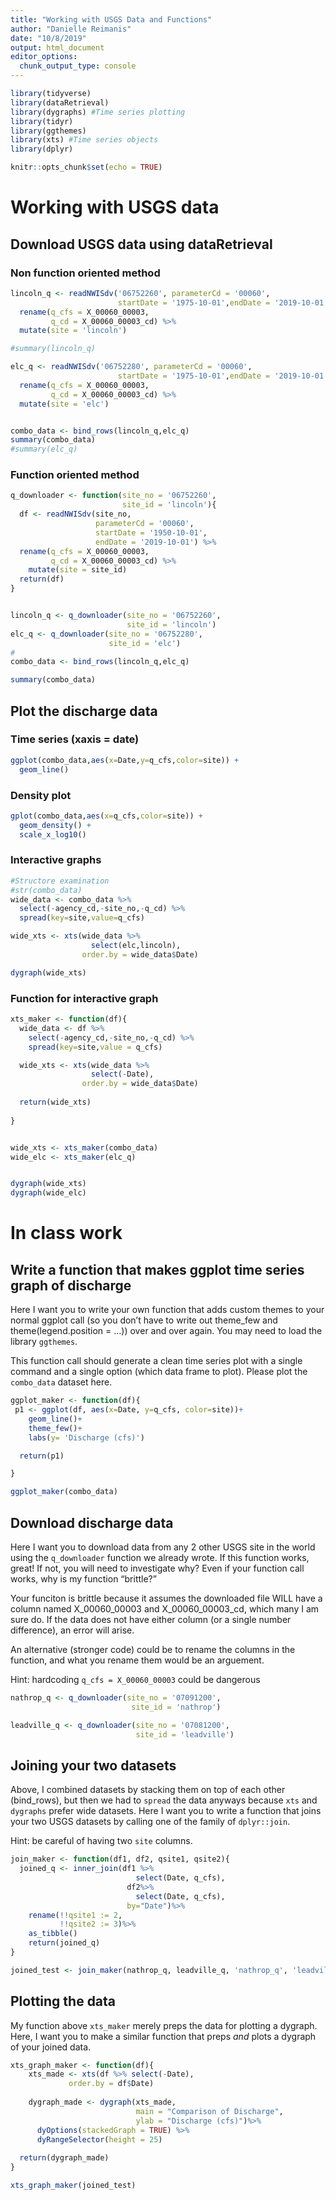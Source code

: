 ```yaml
---
title: "Working with USGS Data and Functions"
author: "Danielle Reimanis"
date: "10/8/2019"
output: html_document
editor_options: 
  chunk_output_type: console
---
```


```r
library(tidyverse)
library(dataRetrieval)
library(dygraphs) #Time series plotting
library(tidyr) 
library(ggthemes)
library(xts) #Time series objects
library(dplyr)

knitr::opts_chunk$set(echo = TRUE)
```

# Working with USGS data

## Download USGS data using dataRetrieval


### Non function oriented method

```r
lincoln_q <- readNWISdv('06752260', parameterCd = '00060',
                        startDate = '1975-10-01',endDate = '2019-10-01') %>%
  rename(q_cfs = X_00060_00003,
         q_cd = X_00060_00003_cd) %>%
  mutate(site = 'lincoln')

#summary(lincoln_q)

elc_q <- readNWISdv('06752280', parameterCd = '00060',
                        startDate = '1975-10-01',endDate = '2019-10-01') %>%
  rename(q_cfs = X_00060_00003,
         q_cd = X_00060_00003_cd) %>%
  mutate(site = 'elc')


combo_data <- bind_rows(lincoln_q,elc_q)
summary(combo_data)
#summary(elc_q)
```


### Function oriented method


```r

q_downloader <- function(site_no = '06752260',
                         site_id = 'lincoln'){
  df <- readNWISdv(site_no, 
                   parameterCd = '00060',
                   startDate = '1950-10-01',
                   endDate = '2019-10-01') %>%
  rename(q_cfs = X_00060_00003,
         q_cd = X_00060_00003_cd) %>%
    mutate(site = site_id)
  return(df)
}


lincoln_q <- q_downloader(site_no = '06752260',
                          site_id = 'lincoln')
elc_q <- q_downloader(site_no = '06752280',
                      site_id = 'elc')
#
combo_data <- bind_rows(lincoln_q,elc_q)

summary(combo_data)
```


## Plot the discharge data

### Time series (xaxis = date)

```r

ggplot(combo_data,aes(x=Date,y=q_cfs,color=site)) + 
  geom_line() 


```

### Density plot 

```r
gplot(combo_data,aes(x=q_cfs,color=site)) +
  geom_density() +
  scale_x_log10()

```


### Interactive graphs 

```r
#Structore examination
#str(combo_data)
wide_data <- combo_data %>%
  select(-agency_cd,-site_no,-q_cd) %>%
  spread(key=site,value=q_cfs)

wide_xts <- xts(wide_data %>%
                  select(elc,lincoln),
                order.by = wide_data$Date)

dygraph(wide_xts)
```


### Function for interactive graph

```r

xts_maker <- function(df){
  wide_data <- df %>%
    select(-agency_cd,-site_no,-q_cd) %>%
    spread(key=site,value = q_cfs)

  wide_xts <- xts(wide_data %>%
                  select(-Date),
                order.by = wide_data$Date)
  
  return(wide_xts)
  
}


wide_xts <- xts_maker(combo_data)
wide_elc <- xts_maker(elc_q)


dygraph(wide_xts)
dygraph(wide_elc)

```


# In class work

## Write a function that makes ggplot time series graph of discharge

Here I want you to write your own function that adds custom 
themes to your normal ggplot call (so you don't have to write
out theme_few and theme(legend.position = ...)) over and over again. You may need to load the library `ggthemes`. 

This function call should generate a clean time series plot 
with a single command and a single option (which data frame to 
plot). Please plot the `combo_data` dataset here.


```r

ggplot_maker <- function(df){
 p1 <- ggplot(df, aes(x=Date, y=q_cfs, color=site))+
    geom_line()+
    theme_few()+
    labs(y= 'Discharge (cfs)')

  return(p1)

}

ggplot_maker(combo_data)

```


## Download discharge data

Here I want you to download data from any 2 other USGS site in the world using the `q_downloader` function we already wrote. If this 
function works, great! If not, you will need to investigate why? 
Even if your function call works, why is my function "brittle?"

Your funciton is brittle because it assumes the downloaded file WILL have a column named X_00060_00003 and X_00060_00003_cd, which many I am sure do. If the data does not have either column (or a single number difference), an error will arise.

An alternative (stronger code) could be to rename the columns in the function, and what you rename them would be an arguement.

Hint: hardcoding `q_cfs = X_00060_00003` could be dangerous

```r

nathrop_q <- q_downloader(site_no = '07091200',
                           site_id = 'nathrop')

leadville_q <- q_downloader(site_no = '07081200',
                            site_id = 'leadville')

```


## Joining your two datasets

Above, I combined datasets by stacking them on top of each other 
(bind_rows), but then we had to `spread` the data anyways because
`xts` and `dygraphs` prefer wide datasets. Here I want you 
to write a function that joins your two USGS datasets by calling one of the family of `dplyr::join`. 

Hint: be careful of having two `site` columns. 

```r

join_maker <- function(df1, df2, qsite1, qsite2){
  joined_q <- inner_join(df1 %>%
                            select(Date, q_cfs),
                          df2%>%
                            select(Date, q_cfs),
                          by="Date")%>%
    rename(!!qsite1 := 2, 
           !!qsite2 := 3)%>%
    as_tibble()
    return(joined_q)
}

joined_test <- join_maker(nathrop_q, leadville_q, 'nathrop_q', 'leadville_q')

```


## Plotting the data

My function above `xts_maker` merely preps the data for plotting 
a dygraph. Here, I want you to make a similar function that preps *and* plots a dygraph of your joined data. 


```r

xts_graph_maker <- function(df){
    xts_made <- xts(df %>% select(-Date),
             order.by = df$Date)
    
    dygraph_made <- dygraph(xts_made, 
                            main = "Comparison of Discharge",
                            ylab = "Discharge (cfs)")%>%
      dyOptions(stackedGraph = TRUE) %>%
      dyRangeSelector(height = 25)
    
  return(dygraph_made)
}

xts_graph_maker(joined_test)


```


